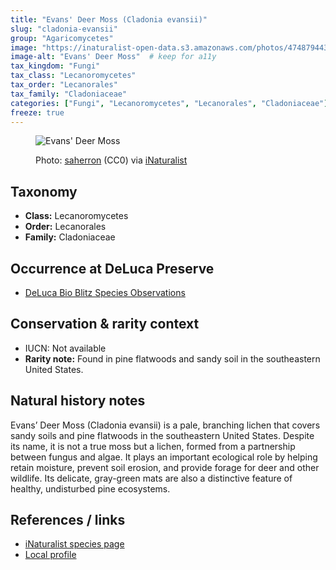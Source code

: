 ```yaml
---
title: "Evans' Deer Moss (Cladonia evansii)"
slug: "cladonia-evansii"
group: "Agaricomycetes"
image: "https://inaturalist-open-data.s3.amazonaws.com/photos/474879443/medium.jpg"        # keep for thumbnails
image-alt: "Evans' Deer Moss"  # keep for a11y
tax_kingdom: "Fungi"
tax_class: "Lecanoromycetes"
tax_order: "Lecanorales"
tax_family: "Cladoniaceae"
categories: ["Fungi", "Lecanoromycetes", "Lecanorales", "Cladoniaceae"]   # these drive the chips + filtering
freeze: true
---
```


<figure class="species-figure">

<img src="https://inaturalist-open-data.s3.amazonaws.com/photos/474879443/medium.jpg" alt="Evans' Deer Moss" class="species-photo"/>

<figcaption class="photo-credit">

Photo: <a href="https://www.inaturalist.org/people/saherron">saherron</a> (CC0) via <a href="https://www.inaturalist.org/observations/264448818">iNaturalist</a>

</figcaption>

</figure>

## Taxonomy

-   **Class:** Lecanoromycetes
-   **Order:** Lecanorales
-   **Family:** Cladoniaceae

## Occurrence at DeLuca Preserve

-   [DeLuca Bio Blitz Species Observations](https://www.inaturalist.org/observations?project_id=222437&subview=table&taxon_id=974664&verifiable=any)

## Conservation & rarity context

-   IUCN: Not available
-   **Rarity note:** Found in pine flatwoods and sandy soil in the southeastern United States.

## Natural history notes

Evans’ Deer Moss (Cladonia evansii) is a pale, branching lichen that covers sandy soils and pine flatwoods in the southeastern United States. Despite its name, it is not a true moss but a lichen, formed from a partnership between fungus and algae. It plays an important ecological role by helping retain moisture, prevent soil erosion, and provide forage for deer and other wildlife. Its delicate, gray-green mats are also a distinctive feature of healthy, undisturbed pine ecosystems.

## References / links

-   [iNaturalist species page](https://www.inaturalist.org/taxa/322661-Cladonia-evansii)
-   [Local profile](https://plants.usda.gov/plant-profile/CLEV)
